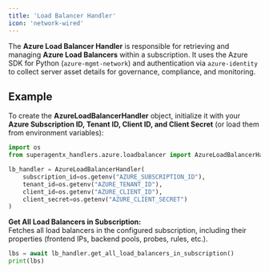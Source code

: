 ```yaml
---
title: 'Load Balancer Handler'
icon: 'network-wired'
---
```


The **Azure Load Balancer Handler** is responsible for retrieving and managing **Azure Load Balancers** within a subscription.
It uses the Azure SDK for Python (`azure-mgmt-network`) and authentication via `azure-identity` to collect server asset details for governance, compliance, and monitoring.



## Example

To create the **AzureLoadBalancerHandler** object, initialize it with your **Azure Subscription ID, Tenant ID, Client ID, and Client Secret** (or load them from environment variables):

```python
import os
from superagentx_handlers.azure.loadbalancer import AzureLoadBalancerHandler

lb_handler = AzureLoadBalancerHandler(
    subscription_id=os.getenv("AZURE_SUBSCRIPTION_ID"),
    tenant_id=os.getenv("AZURE_TENANT_ID"),
    client_id=os.getenv("AZURE_CLIENT_ID"),
    client_secret=os.getenv("AZURE_CLIENT_SECRET")
)
```

**Get All Load Balancers in Subscription:** <br />
Fetches all load balancers in the configured subscription, including their properties (frontend IPs, backend pools, probes, rules, etc.).
```python
lbs = await lb_handler.get_all_load_balancers_in_subscription()
print(lbs)
```
